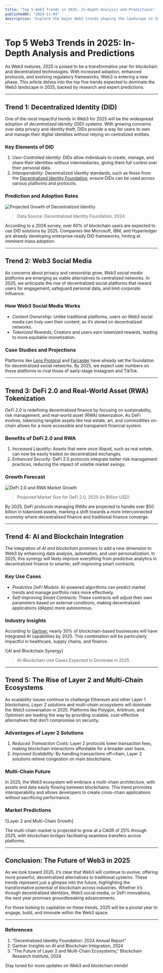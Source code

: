 ```yaml
---
title: "Top 5 Web3 Trends in 2025: In-Depth Analysis and Predictions"
publishedAt: "2024-11-04"
description: "Explore the major Web3 trends shaping the landscape in 2025, from decentralized identity to advanced DeFi applications."
---
```


# Top 5 Web3 Trends in 2025: In-Depth Analysis and Predictions

As Web3 matures, 2025 is poised to be a transformative year for blockchain and decentralized technologies. With increased adoption, enhanced protocols, and evolving regulatory frameworks, Web3 is entering a new phase. This article delves into the top five trends expected to dominate the Web3 landscape in 2025, backed by research and expert predictions.

---

## Trend 1: Decentralized Identity (DID)

One of the most impactful trends in Web3 for 2025 will be the widespread adoption of *decentralized identity (DID)* systems. With growing concerns over data privacy and identity theft, DIDs provide a way for users to own and manage their digital identities without relying on centralized entities.

### Key Elements of DID

1. *User-Controlled Identity:* DIDs allow individuals to create, manage, and share their identities without intermediaries, giving them full control over their personal data.
2. *Interoperability:* Decentralized identity standards, such as those from the [Decentralized Identity Foundation](https://identity.foundation/), ensure DIDs can be used across various platforms and protocols.

### Prediction and Adoption Rates

![Projected Growth of Decentralized Identity](/blog/posts/id.png)

> Data Source: Decentralized Identity Foundation, 2024

According to a 2024 survey, over 60% of blockchain users are expected to use DID solutions by 2025. Companies like Microsoft, IBM, and Hyperledger are already developing enterprise-ready DID frameworks, hinting at imminent mass adoption.

---

## Trend 2: Web3 Social Media

As concerns about privacy and censorship grow, *Web3 social media* platforms are emerging as viable alternatives to centralized networks. In 2025, we anticipate the rise of decentralized social platforms that reward users for engagement, safeguard personal data, and limit corporate influence.

### How Web3 Social Media Works

- *Content Ownership:* Unlike traditional platforms, users on Web3 social media can truly own their content, as it’s stored on decentralized networks.
- *Tokenized Rewards:* Creators and users earn tokenized rewards, leading to more equitable monetization.
  
### Case Studies and Projections

Platforms like [Lens Protocol](https://lens.xyz/) and [Farcaster](https://warpcast.com/) have already set the foundation for decentralized social networks. By 2025, we expect user numbers on these platforms to rival those of early-stage Instagram and TikTok. 

---

## Trend 3: DeFi 2.0 and Real-World Asset (RWA) Tokenization

*DeFi 2.0* is redefining decentralized finance by focusing on sustainability, risk management, and real-world asset (RWA) tokenization. As DeFi evolves, tokenizing tangible assets like real estate, art, and commodities on-chain allows for a more accessible and transparent financial system.

### Benefits of DeFi 2.0 and RWA

1. *Increased Liquidity:* Assets that were once illiquid, such as real estate, can now be easily traded on decentralized exchanges.
2. *Enhanced Security:* DeFi 2.0 protocols integrate better risk management practices, reducing the impact of volatile market swings.

### Growth Forecast

![DeFi 2.0 and RWA Market Growth](/blog/posts/defi.jpeg)

> Projected Market Size for DeFi 2.0, 2025 (in Billion USD)

By 2025, DeFi protocols managing RWAs are projected to handle over $50 billion in tokenized assets, marking a shift towards a more interconnected economy where decentralized finance and traditional finance converge.

---

## Trend 4: AI and Blockchain Integration

The integration of *AI and blockchain* promises to add a new dimension to Web3 by enhancing data analysis, automation, and user personalization. In 2025, this synergy will likely improve everything from predictive analytics in decentralized finance to smarter, self-improving smart contracts.

### Key Use Cases

- *Predictive DeFi Models:* AI-powered algorithms can predict market trends and manage portfolio risks more effectively.
- *Self-Improving Smart Contracts:* These contracts will adjust their own parameters based on external conditions, making decentralized applications (dApps) more autonomous.

### Industry Insights

According to [Gartner](https://www.gartner.com/), nearly 30% of blockchain-based businesses will have integrated AI capabilities by 2025. This combination will be particularly impactful in healthcare, supply chains, and finance.

![AI and Blockchain Synergy]
> AI-Blockchain Use Cases Expected to Dominate in 2025

---

## Trend 5: The Rise of Layer 2 and Multi-Chain Ecosystems

As scalability issues continue to challenge Ethereum and other Layer 1 blockchains, *Layer 2 solutions* and *multi-chain ecosystems* will dominate the Web3 conversation in 2025. Platforms like Polygon, Arbitrum, and Optimism are leading the way by providing scalable, cost-effective alternatives that don’t compromise on security.

### Advantages of Layer 2 Solutions

1. *Reduced Transaction Costs:* Layer 2 protocols lower transaction fees, making blockchain interactions affordable for a broader user base.
2. *Improved Scalability:* By handling transactions off-chain, Layer 2 solutions relieve congestion on main blockchains.

### Multi-Chain Future

In 2025, the Web3 ecosystem will embrace a multi-chain architecture, with assets and data easily flowing between blockchains. This trend promotes interoperability and allows developers to create cross-chain applications without sacrificing performance.

### Market Predictions

![Layer 2 and Multi-Chain Growth]

The multi-chain market is projected to grow at a CAGR of 25% through 2025, with blockchain bridges facilitating seamless transfers across platforms.

---

## Conclusion: The Future of Web3 in 2025

As we look toward 2025, it’s clear that Web3 will continue to evolve, offering more powerful, decentralized alternatives to traditional systems. These trends represent just a glimpse into the future, highlighting the transformative potential of blockchain across industries. Whether it’s through decentralized identities, Web3 social media, or DeFi innovations, the next year promises groundbreaking advancements.

For those looking to capitalize on these trends, 2025 will be a pivotal year to engage, build, and innovate within the Web3 space.

---

### References

1. "Decentralized Identity Foundation: 2024 Annual Report"  
2. Gartner Insights on AI and Blockchain Integration, 2024  
3. "The Future of Layer 2 and Multi-Chain Ecosystems," Blockchain Research Institute, 2024  

<figcaption>Stay tuned for more updates on Web3 and blockchain trends!</figcaption>